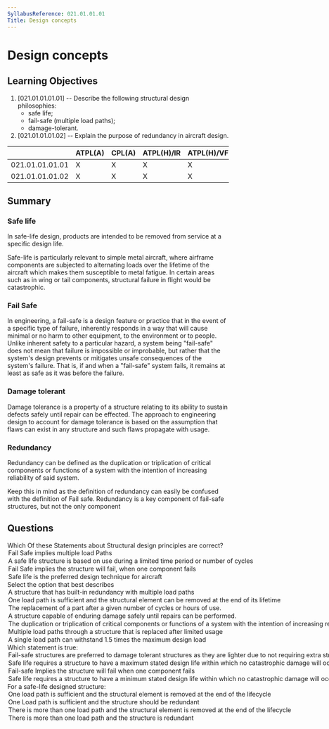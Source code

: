```yaml
---
SyllabusReference: 021.01.01.01
Title: Design concepts
---
```


# Design concepts

## Learning Objectives

1. [021.01.01.01.01] -- Describe the following structural design philosophies:
   - safe life;
   - fail-safe (multiple load paths);
   - damage-tolerant.
2. [021.01.01.01.02] -- Explain the purpose of redundancy in aircraft design.

|                 | ATPL(A) | CPL(A) | ATPL(H)/IR | ATPL(H)/VFR | CPL(H) | IR  | CBIR(A) |
| --------------- | ------- | ------ | ---------- | ----------- | ------ | --- | ------- |
| 021.01.01.01.01 | X       | X      | X          | X           | X      |     |         |
| 021.01.01.01.02 | X       | X      | X          | X           | X      |     |         |

## Summary

### Safe life

In safe-life design, products are intended to be removed from service at a
specific design life.

Safe-life is particularly relevant to simple metal aircraft, where airframe
components are subjected to alternating loads over the lifetime of the aircraft
which makes them susceptible to metal fatigue. In certain areas such as in wing
or tail components, structural failure in flight would be catastrophic.

<Source href="https://en.wikipedia.org/wiki/Safe-life_design" />

### Fail Safe

In engineering, a fail-safe is a design feature or practice that in the event of
a specific type of failure, inherently responds in a way that will cause minimal
or no harm to other equipment, to the environment or to people. Unlike inherent
safety to a particular hazard, a system being "fail-safe" does not mean that
failure is impossible or improbable, but rather that the system's design
prevents or mitigates unsafe consequences of the system's failure. That is, if
and when a "fail-safe" system fails, it remains at least as safe as it was
before the failure.

<Source href="https://en.wikipedia.org/wiki/Fail-safe" />

### Damage tolerant

Damage tolerance is a property of a structure relating to its ability to sustain
defects safely until repair can be effected. The approach to engineering design
to account for damage tolerance is based on the assumption that flaws can exist
in any structure and such flaws propagate with usage.

<Source href="https://en.wikipedia.org/wiki/Damage_tolerance" />

### Redundancy

Redundancy can be defined as the duplication or triplication of critical
components or functions of a system with the intention of increasing reliability
of said system.

Keep this in mind as the definition of redundancy can easily be confused with
the definition of Fail safe. Redundancy is a key component of fail-safe
structures, but not the only component

## Questions

<Question variant="oneTwo" id="iP2fRJB3">
  <Text>
    Which Of these Statements about Structural design principles are correct?
  </Text>
  <Option id="iP2fRJB3-1" correct>Fail Safe implies multiple load Paths</Option>
  <Option id="iP2fRJB3-2" correct>
    A safe life structure is based on use during a limited time period or number
    of cycles
  </Option>
  <Option id="iP2fRJB3-3">
    Fail Safe implies the structure will fail, when one component fails
  </Option>
  <Option id="iP2fRJB3-4">Safe life is the preferred design technique for aircraft</Option>
</Question>

<Question variant="definition" id="iP2fRJB3">
  <Text>
    Select the option that best describes <Subject />
  </Text>
  <Option id="iP2fRJB3-1" subject="a fail-safe designed structure">
    A structure that has built-in redundancy with multiple load paths
  </Option>
  <Option id="iP2fRJB3-2" subject="a Safe-life structure">
    One load path is sufficient and the structural element can be removed at the
    end of its lifetime
  </Option>
  <Option id="iP2fRJB3-3" subject="a Safe-life structure">
    The replacement of a part after a given number of cycles or hours of use.
  </Option>
  <Option id="iP2fRJB3-4" subject="a Damage tolerant structure">
    A structure capable of enduring damage safely until repairs can be
    performed.
  </Option>
  <Option id="iP2fRJB3-5" subject="Redundancy">
    The duplication or triplication of critical components or functions of a
    system with the intention of increasing reliability of said system.
  </Option>
  <Option id="iP2fRJB3-6">
    Multiple load paths through a structure that is replaced after limited usage
  </Option>
  <Option id="iP2fRJB3-7">
    A single load path can withstand 1.5 times the maximum design load
  </Option>
</Question>

<Question variant="oneCorrect" id="tL3SJLG3">
  <Text>Which statement is true:</Text>
  <Option id="tL3SJLG3-1">
    Fail-safe structures are preferred to damage tolerant structures as they are
    lighter due to not requiring extra structural members
  </Option>
  <Option id="tL3SJLG3-2">
    Safe life requires a structure to have a maximum stated design life within
    which no catastrophic damage will occur
  </Option>
  <Option id="tL3SJLG3-3">
    Fail-safe Implies the structure will fail when one component fails
  </Option>
  <Option id="tL3SJLG3-4" correct>
    Safe life requires a structure to have a minimum stated design life within
    which no catastrophic damage will occur
  </Option>
</Question>

<Question variant="oneCorrect" id="Gf2iDuuo">
  <Text>For a safe-life designed structure:</Text>
  <Option id="Gf2iDuuo-1" correct>
    One load path is sufficient and the structural element is removed at the end
    of the lifecycle
  </Option>
  <Option id="Gf2iDuuo-2">
    One Load path is sufficient and the structure should be redundant
  </Option>
  <Option id="Gf2iDuuo-3">
    There is more than one load path and the structural element is removed at
    the end of the lifecycle
  </Option>
  <Option id="Gf2iDuuo-4">
    There is more than one load path and the structure is redundant
  </Option>
</Question>
